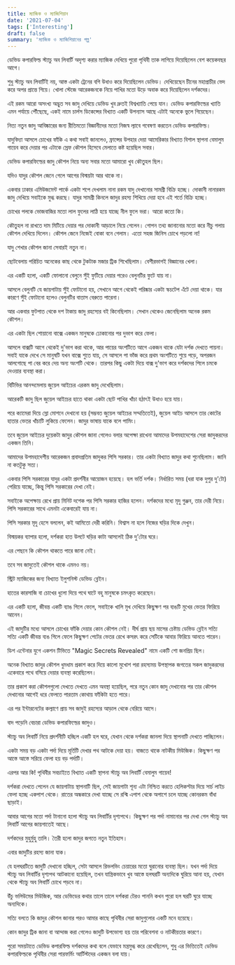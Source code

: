```yaml
---
title: ম্যাজিক ও ম্যাজিশিয়ান
date: '2021-07-04'
tags: ['Interesting']
draft: false
summary: 'ম্যাজিক ও ম্যাজিশিয়ানের গল্প'
---
```


ডেভিড কপারফিল্ড স্ট্যাচু অব লিবার্টি অদৃশ্য করার ম্যাজিক দেখিয়ে পুরো পৃথিবী তাক লাগিয়ে দিয়েছিলেন বেশ কয়েকবছর আগে।

শুধু স্ট্যাচু অব লিবার্টিই নয়, আস্ত একটা ট্রেনের বগি উধাও করে দিয়েছিলেন ডেভিড। দেখিয়েছেন চীনের মহাপ্রাচীর ভেদ করে অপর প্রান্তে গিয়ে। খোলা স্টেজে আরেকজনকে নিয়ে পাখির মতো উড়ে অবাক করে দিয়েছিলেন দর্শকদের। 

এই রকম আরো অসংখ্য অদ্ভুত সব জাদু দেখিয়ে ডেভিড খুব দ্রুতই বিশ্বখ্যাতি পেয়ে যান। ডেভিড কপারফিল্ডের খ্যাতি এমন পর্যায়ে পৌঁছেছে, একই নামে চার্লস ডিকেন্সের বিখ্যাত একটি উপন্যাস আছে এটাই অনেকে ভুলে গিয়েছেন।

নিত্য নতুন জাদু আবিষ্কারের জন্য রীতিমতো বিজ্ঞানীদের মতো নিজস্ব ল্যাবে গবেষণা করতেন ডেভিড কপারফিল্ড।

যাদুবিদ্যা আসলে চোখের ফাঁকি এ কথা সবাই জানলেও, ফ্রান্সের উপহার দেয়া আমেরিকার বিখ্যাত বিশাল স্থাপনা বেমালুম গায়েব করে দেয়ার পর এটাকে স্রেফ কৌশল হিসেবে মেলাতে কষ্ট হয়েছিল সবার।

ডেভিড কপারফিল্ডের জাদু কৌশল নিয়ে অন্য সবার মতো আমারো খুব কৌতুহল ছিল।

যদিও যাদুর কৌশল জেনে গেলে আগের বিস্ময়টা আর থাকে না।

একবার ঢাকার এমিউজমেন্ট পার্কে একটা শপে দেখলাম নানা রকম যাদু দেখানোর সামগ্রী বিক্রি হচ্ছে। দোকানী নানারকম জাদু দেখিয়ে সবাইকে মুগ্ধ করছে। যাদুর সামগ্রী কিনলে জাদুর রহস্য শিখিয়ে দেয়া হবে এই শর্তে বিক্রি হচ্ছে।

চোখের পলকে ভোজবাজির মতো লাল ফুলের লাঠি হয়ে যাচ্ছে নীল ফুলে ভরা। আরো কতো কি।

কৌতুহল না রাখতে দাম মিটিয়ে দেয়ার পর দোকানী আড়ালে নিয়ে গেলেন। গোপন তথ্য জানানোর মতো করে নীচু গলায় কৌশল দেখিয়ে দিলেন। কৌশল জেনে নিজেই বোকা বনে গেলাম। এতো সহজ জিনিস চোখে পড়লো না!

যাদু শেখার কৌশল জানা সেবারই নতুন না। 

ছোটবেলায় পরিচিত অনেকের কাছ থেকে টুকটাক মজার ট্রিক শিখেছিলাম। বেশীরভাগই বিজ্ঞানের খেলা।

এর একটি হলো, একটি ফোলানো বেলুনে সুঁই ফুটিয়ে দেয়ার পরেও বেলুনটির ফুটে যায় না।

আসলে বেলুনটি যে জায়গাটায় সুঁই ফোটানো হয়, সেখানে আগে থেকেই পরিষ্কার একটা স্কচটেপ এঁটে দেয়া থাকে। যার কারণে সুঁই ফোটানো হলেও বেলুনটির বাতাস বেরুতে পারেনা।

আর একবার ফুটপাত থেকে দশ টাকায় জাদু রহস্যের বই কিনেছিলাম। সেখান থেকেও জেনেছিলাম অনেক রকম কৌশল। 

এর একটা ছিল শোয়ানো বাক্সে একজন মানুষকে ঢোকানোর পর দুভাগ করে ফেলা। 

আসলে বাক্সটি আগে থেকেই দু'ভাগ করা থাকে, আর পায়ের অংশটিতে আগে একজন থাকে যেটা দর্শক দেখতে পায়না। সবাই যাকে দেখে সে মানুষটি যখন বাক্সে শুতে যায়, সে আসলে পা ভাঁজ করে প্রথম অংশটিতে শুয়ে পড়ে, অপরজন আলগোছে পা বের করে দেয় অন্য অংশটি থেকে। তারপর কিছু একটা দিয়ে বাক্স দু'ভাগ করে দর্শকদের পিলে চমকে দেওয়ার ব্যবস্থা করা।

বিটিভির আনন্দমেলায় জুয়েল আইচের এরকম জাদু দেখেছিলাম।

আরেকটি জাদু ছিল জুয়েল আইচের হাতে থাকা একটা ছোট পাখির খাঁচা হঠাৎই উধাও হয়ে যায়।

পরে ক্যামেরা দিয়ে স্লো মোশনে দেখানো হয় (সম্ভবত জুয়েল আইচের সম্মতিতেই), জুয়েল আইচ আসলে তার কোটের হাতার ভেতর খাঁচাটি লুকিয়ে ফেলেন। জাদুর ভাষায় যাকে বলে পামিং।

তবে জুয়েল আইচের দুয়েকটা জাদুর কৌশল জানা গেলেও বলার অপেক্ষা রাখেনা আমাদের উপমহাদেশের সেরা জাদুকরদের একজন তিনি।

আমাদের উপমহাদেশীয় আরেকজন প্রবাদপ্রতিম জাদুকর পিসি সরকার। তার একটা বিখ্যাত জাদুর কথা শুনেছিলাম। জানি না কতটুকু সত্য।

একবার পিসি সরকারের যাদুর একটা প্রদর্শনীর আয়োজন হয়েছে। হল ভর্তি দর্শক। নির্ধারিত সময় (ধরা যাক দুপুর দু'টো) পেরিয়ে যাচ্ছে, কিন্তু পিসি সরকারের দেখা নেই।

সবাইকে অপেক্ষায় রেখে প্রায় মিনিট দশেক পর পিসি সরকার হাজির হলেন। দর্শকদের মধ্যে মৃদু গুঞ্জন, তার দেরী নিয়ে। পিসি সরকারের সাথে এমনটা একেবারেই যায় না।

পিসি সরকার মৃদু হেসে বললেন, কই আমিতো দেরী করিনি। বিশ্বাস না হলে নিজের ঘড়ির দিকে দেখুন।

বিস্ময়কর ব্যাপার হলো, দর্শকরা হাত উলটে ঘড়ির কাটা আসলেই ঠিক দু'টোর ঘরে।

এর পেছনে কি কৌশল থাকতে পারে জানা নেই।

তবে সব জাদুতেই কৌশল থাকে এমনও নয়।

স্ট্রিট ম্যাজিকের জন্য বিখ্যাত ইলুশনিস্ট ডেভিড ব্লেইন। 

হাতের কারসাজি বা চোখের ধুলো দিয়ে পথে ঘাটে বহু মানুষকে চমৎকৃত করেছেন। 

এর একটি হলো, জীবন্ত একটি ব্যাঙ গিলে ফেলে, সবাইকে খালি মুখ দেখিয়ে কিছুক্ষণ পর ব্যঙটি মুখের ভেতর ফিরিয়ে আনেন।

এই জাদুটির মধ্যে আসলে চোখের ফাঁকি দেয়ার কোন কৌশল নেই। দীর্ঘ প্রায় ছয় মাসের চেষ্টায় ডেভিড ব্লেইন সত্যি সত্যি একটি জীবন্ত ব্যঙ গিলে ফেলে কিছুক্ষণ পেটের ভেতর রেখে কসরৎ করে সেটিকে আবার ফিরিয়ে আনতে পারেন।

ডিশ এন্টেনার যুগে একশন টিভিতে "Magic Secrets Revealed" নামে একটি শো জনপ্রিয় ছিল।

অনেক বিখ্যাত জাদুর কৌশল ধুমধাম প্রকাশ করে দিয়ে কালো মুখোশ পরা রহস্যময় উপস্থাপক জগতের সকল জাদুকরদের একেবারে পথে বসিয়ে দেয়ার ব্যবস্থা করেছিলেন।

তার প্রকাশ করা কৌশলগুলো দেখতে দেখতে এমন অবস্থা হয়েছিল, পরে নতুন কোন জাদু দেখানোর পর তার কৌশল দেখানোর আগেই ধরে ফেলতে পারতাম কোথায় ফাঁকিটা হতে পারে।

এর পর ইন্টারনেটের কল্যাণে প্রায় সব জাদুই রহস্যের আড়াল থেকে বেরিয়ে আসে।

বাদ পড়েনি বেচারা ডেভিড কপারফিল্ডের জাদুও।

স্ট্যাচু অব লিবার্টি নিয়ে প্রদর্শনীটি হচ্ছিল একটি হল ঘরে, যেখান থেকে দর্শকরা জানলা দিয়ে স্থাপনাটি দেখতে পাচ্ছিলেন। 

একটা সময় বড় একটা পর্দা দিয়ে মূর্তিটি দেখার পথ আটকে দেয়া হয়। বাজতে থাকে নাটকীয় মিউজিক। কিছুক্ষণ পর আস্তে আস্তে সরিয়ে ফেলা হয় বড় পর্দাটি।

এরপর আর কি! পৃথিবীর সবচাইতে বিখ্যাত একটি স্থাপনা স্ট্যাচু অব লিবার্টি বেমালুম গায়েব!

দর্শকরা দেখতে পেলেন যে জায়গাটায় স্থাপনাটি ছিল, সেই জায়গাটা শূন্য এটা নিশ্চিত করতে হেলিকপ্টার দিয়ে সার্চ লাইচ ফেলা হচ্ছে একপাশ থেকে। রাতের অন্ধকারে দেখা যাচ্ছে সে রশ্মি এপাশ থেকে অপাশে চলে যাচ্ছে কোনরকম বাঁধা ছাড়াই।

আবার আগের মতো পর্দা টানানো হলো স্ট্যাচু অব লিবার্টির দৃশ্যপথে। কিছুক্ষণ পর পর্দা নামানোর পর দেখা গেল স্ট্যাচু অব লিবার্টি আগের জায়গাতেই আছে।

দর্শকদের মুহুর্মুহু তালি। তৈরী হলো জাদুর জগতে নতুন ইতিহাস।

এবার জাদুটির রহস্য জানা যাক।

যে হলঘরটিতে জাদুটি দেখানো হচ্ছিল, সেটা আসলে রিভলভিং চেয়ারের মতো ঘুরানোর ব্যবস্থা ছিল। যখন পর্দা দিয়ে স্ট্যাচু অব লিবার্টির দৃশ্যপথ আটকানো হয়েছিল, তখন যান্ত্রিকভাবে খুব আস্তে হলঘরটি অন্যদিকে ঘুরিয়ে আনা হয়, যেখান থেকে স্ট্যাচু অব লিবার্টি চোখে পড়বে না। 

উঁচু ভলিউমের মিউজিক, আর ডেভিডের কথার তালে তালে দর্শকরা টেরও পাননি কখন পুরো হল ঘরটি ঘুরে যাচ্ছে অন্যদিকে।

সত্যি বলতে কি জাদুর কৌশল জানার পরও আমার কাছে পৃথিবীর সেরা জাদুগুলোর একটি মনে হয়েছে। 

কোন জাদুর ট্রিক জানা বা আন্দাজ করা গেলেও জাদুটি উপভোগ্য হয় তার পরিবেশনা ও নাটকীয়তার কারণে।

পুরো সময়টাতে ডেভিড কপারফিল্ড দর্শকদের কথা বলে যেভাবে মন্ত্রমুগ্ধ করে রেখেছিলেন, শুধু এর ভিত্তিতেই ডেভিড কপারফিল্ডকে পৃথিবীর সেরা পারফর্মিং আর্টিস্টদের একজন বলা যায়।